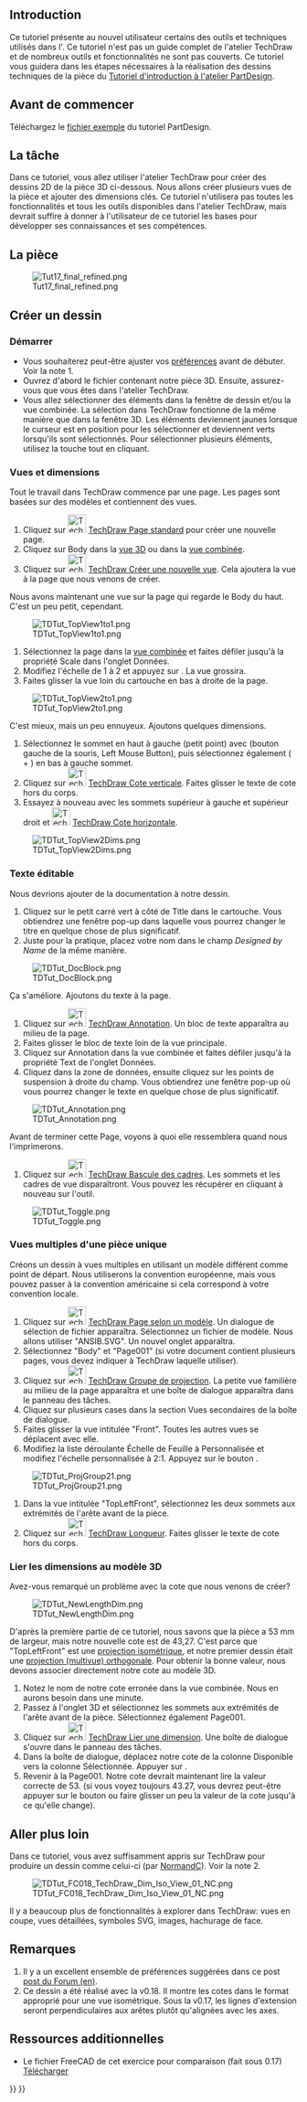 <languages/>

{{TutorialInfo/fr
|Topic=Dessin technique
|Level=Débutant
|Author=[[User:WandererFan|WandererFan]]
|Time=Moins d'une heure
|FCVersion=0.17 ou ultérieur
|Files=[https://github.com/FreeCAD/Examples/blob/master/Basic_Part_Design_Tutorial_Example_017_Files/Basic_Part_Design_Tutorial_017.fcstd?raw=true Exemple sous 0.17 PartDesign]<br/>[https://github.com/FreeCAD/Examples/blob/master/Basic_TechDraw_Tutorial_Example_Files/Basic_TechDraw_Tutorial.fcstd?raw=true Exemple tutoriel TechDraw]
}}

==Introduction==

Ce tutoriel présente au nouvel utilisateur certains des outils et techniques utilisés dans l'{{KEY|[[Image:Workbench_TechDraw.svg|24px]] [[TechDraw_Workbench/fr|atelier de dessin technique TechDraw]]}}. Ce tutoriel n'est pas un guide complet de l'atelier TechDraw et de nombreux outils et fonctionnalités ne sont pas couverts. Ce tutoriel vous guidera dans les étapes nécessaires à la réalisation des dessins techniques de la pièce du [[Basic_Part_Design_Tutorial_017/fr|Tutoriel d'introduction à l'atelier PartDesign]].

<span id="Before_You_Begin"></span>
== Avant de commencer ==

Téléchargez le [https://github.com/FreeCAD/Examples/blob/master/Basic_Part_Design_Tutorial_Example_017_Files/Basic_Part_Design_Tutorial_017.fcstd?raw=true fichier exemple] du tutoriel PartDesign. 

<span id="The_Task"></span>
== La tâche ==

Dans ce tutoriel, vous allez utiliser l'atelier TechDraw pour créer des dessins 2D de la pièce 3D ci-dessous. Nous allons créer plusieurs vues de la pièce et ajouter des dimensions clés. Ce tutoriel n'utilisera pas toutes les fonctionnalités et tous les outils disponibles dans l'atelier TechDraw, mais devrait suffire à donner à l'utilisateur de ce tutoriel les bases pour développer ses connaissances et ses compétences. 

<span id="The_Part"></span>
==La pièce==

[[Image:Tut17_final_refined.png|center]]

<span id="Creating_a_Drawing"></span>
==Créer un dessin==

<span id="Startup"></span>
===Démarrer===

* Vous souhaiterez peut-être ajuster vos [[TechDraw_Preferences/fr|préférences]] avant de débuter. Voir la note 1.
* Ouvrez d'abord le fichier contenant notre pièce 3D. Ensuite, assurez-vous que vous êtes dans l'atelier TechDraw.
* Vous allez sélectionner des éléments dans la fenêtre de dessin et/ou la vue combinée. La sélection dans TechDraw fonctionne de la même manière que dans la fenêtre 3D. Les éléments deviennent jaunes lorsque le curseur est en position pour les sélectionner et deviennent verts lorsqu'ils sont sélectionnés. Pour sélectionner plusieurs éléments, utilisez la touche {{KEY|Ctrl}} tout en cliquant.

<span id="Views_and_Dimensions"></span>
===Vues et dimensions===

Tout le travail dans TechDraw commence par une page. Les pages sont basées sur des modèles et contiennent des vues.
# Cliquez sur [[Image:TechDraw_PageDefault.svg|32px]] [[TechDraw_PageDefault/fr|TechDraw Page standard]] pour créer une nouvelle page.
# Cliquez sur Body dans la [[3D_view/fr|vue 3D]] ou dans la [[Combo_view/fr|vue combinée]].
# Cliquez sur [[Image:TechDraw_View.svg|32px]] [[TechDraw_View/fr|TechDraw Créer une nouvelle vue]]. Cela ajoutera la vue à la page que nous venons de créer.

Nous avons maintenant une vue sur la page qui regarde le Body du haut. C'est un peu petit, cependant. 

[[Image:TDTut_TopView1to1.png|center]]

# Sélectionnez la page dans la [[Combo_view/fr|vue combinée]] et faites défiler jusqu'à la propriété Scale dans l'onglet Données.
# Modifiez l'échelle de 1 à 2 et appuyez sur {{KEY|Entrée}}. La vue grossira.
# Faites glisser la vue loin du cartouche en bas à droite de la page.

[[Image:TDTut_TopView2to1.png|center]]

C'est mieux, mais un peu ennuyeux. Ajoutons quelques dimensions.
# Sélectionnez le sommet en haut à gauche (petit point) avec {{KEY|LMB}} (bouton gauche de la souris, Left Mouse Button), puis sélectionnez également ({{KEY|Ctrl}} + {{KEY|LMB}}) en bas à gauche sommet. 
# Cliquez sur [[Image:TechDraw_VerticalDimension.svg|32px]] [[TechDraw_VerticalDimension/fr|TechDraw Cote verticale]]. Faites glisser le texte de cote hors du corps.
# Essayez à nouveau avec les sommets supérieur à gauche et supérieur droit et [[Image:TechDraw_HorizontalDimension.svg|32px]] [[TechDraw_HorizontalDimension/fr|TechDraw Cote horizontale]].

[[Image:TDTut_TopView2Dims.png|center]]

<span id="Editable_Text"></span>
===Texte éditable===

Nous devrions ajouter de la documentation à notre dessin.

# Cliquez sur le petit carré vert à côté de Title dans le cartouche. Vous obtiendrez une fenêtre pop-up dans laquelle vous pourrez changer le titre en quelque chose de plus significatif.
# Juste pour la pratique, placez votre nom dans le champ ''Designed by Name'' de la même manière. 

[[Image:TDTut_DocBlock.png|center]]

Ça s'améliore. Ajoutons du texte à la page. 

# Cliquez sur [[Image:TechDraw_Annotation.svg|32px]] [[TechDraw_Annotation/fr|TechDraw Annotation]]. Un bloc de texte apparaîtra au milieu de la page.
# Faites glisser le bloc de texte loin de la vue principale.
# Cliquez sur Annotation dans la vue combinée et faites défiler jusqu'à la propriété Text de l'onglet Données.
# Cliquez dans la zone de données, ensuite cliquez sur les points de suspension à droite du champ. Vous obtiendrez une fenêtre pop-up où vous pourrez changer le texte en quelque chose de plus significatif. 

[[Image:TDTut_Annotation.png|center]]

Avant de terminer cette Page, voyons à quoi elle ressemblera quand nous l'imprimerons.

# Cliquez sur [[Image:TechDraw_ToggleFrame.svg|32px]] [[TechDraw_ToggleFrame/fr|TechDraw Bascule des cadres]]. Les sommets et les cadres de vue disparaîtront. Vous pouvez les récupérer en cliquant à nouveau sur l'outil. 

[[Image:TDTut_Toggle.png|center]]

<span id="Multiple_Views_of_a_Single_Part"></span>
=== Vues multiples d'une pièce unique ===

Créons un dessin à vues multiples en utilisant un modèle différent comme point de départ. Nous utiliserons la convention européenne, mais vous pouvez passer à la convention américaine si cela correspond à votre convention locale. 

# Cliquez sur [[Image:TechDraw_PageTemplate.svg|32px]] [[TechDraw_PageTemplate/fr|TechDraw Page selon un modèle]]. Un dialogue de sélection de fichier apparaîtra. Sélectionnez un fichier de modèle. Nous allons utiliser "ANSIB.SVG". Un nouvel onglet apparaîtra.
# Sélectionnez "Body" et "Page001" (si votre document contient plusieurs pages, vous devez indiquer à TechDraw laquelle utiliser).
# Cliquez sur [[Image:TechDraw_ProjectionGroup.svg|32px]] [[TechDraw_ProjectionGroup/fr|TechDraw Groupe de projection]]. La petite vue familière au milieu de la page apparaîtra et une boîte de dialogue apparaîtra dans le panneau des tâches.
# Cliquez sur plusieurs cases dans la section Vues secondaires de la boîte de dialogue.
# Faites glisser la vue intitulée "Front". Toutes les autres vues se déplacent avec elle.
# Modifiez la liste déroulante Échelle de Feuille à Personnalisée et modifiez l'échelle personnalisée à 2:1. Appuyez sur le bouton {{Button|OK}}.

[[Image:TDTut_ProjGroup21.png|center]]

# Dans la vue intitulée "TopLeftFront", sélectionnez les deux sommets aux extrémités de l'arête avant de la pièce.
# Cliquez sur [[Image:TechDraw_LengthDimension.svg|32px]] [[TechDraw_LengthDimension/fr|TechDraw Longueur]]. Faites glisser le texte de cote hors du corps.

<span id="Linking_Dimensions_to_3D_Model"></span>
=== Lier les dimensions au modèle 3D ===

Avez-vous remarqué un problème avec la cote que nous venons de créer? 

[[Image:TDTut_NewLengthDim.png|center]]

D'après la première partie de ce tutoriel, nous savons que la pièce a 53 mm de largeur, mais notre nouvelle cote est de 43,27. C'est parce que "TopLeftFront" est une [https://fr.wikipedia.org/wiki/Perspective_isom%C3%A9trique projection isométrique], et notre premier dessin était une [https://fr.wikipedia.org/wiki/Projection_orthogonale projection (multivue) orthogonale]. Pour obtenir la bonne valeur, nous devons associer directement notre cote au modèle 3D. 

# Notez le nom de notre cote erronée dans la vue combinée. Nous en aurons besoin dans une minute.
# Passez à l'onglet 3D et sélectionnez les sommets aux extrémités de l'arête avant de la pièce. Sélectionnez également Page001.
# Cliquez sur [[Image:TechDraw_LinkDimension.svg|32px]] [[TechDraw_LinkDimension/fr|TechDraw Lier une dimension]]. Une boîte de dialogue s'ouvre dans le panneau des tâches.
# Dans la boîte de dialogue, déplacez notre cote de la colonne Disponible vers la colonne Sélectionnée. Appuyer sur {{Button|OK}}.
# Revenir à la Page001. Notre cote devrait maintenant lire la valeur correcte de 53. (si vous voyez toujours 43.27, vous devrez peut-être appuyer sur le bouton {{Button|Recalculer}} ou faire glisser un peu la valeur de la cote jusqu'à ce qu'elle change).

<span id="Going_Further"></span>
== Aller plus loin ==

Dans ce tutoriel, vous avez suffisamment appris sur TechDraw pour produire un dessin comme celui-ci (par [[User:Normandc|NormandC]]). Voir la note 2.

[[Image:TDTut_FC018_TechDraw_Dim_Iso_View_01_NC.png|center]]


Il y a beaucoup plus de fonctionnalités à explorer dans TechDraw: vues en coupe, vues détaillées, symboles SVG, images, hachurage de face.

<span id="Notes"></span>
== Remarques ==

# Il y a un excellent ensemble de préférences suggérées dans ce post [https://www.forum.freecadweb.org/viewtopic.php?f=3&t=30083#p248189 post du Forum (en)].
# Ce dessin a été réalisé avec la v0.18. Il montre les cotes dans le format approprié pour une vue isométrique. Sous la v0.17, les lignes d'extension seront perpendiculaires aux arêtes plutôt qu'alignées avec les axes. 

<span id="Additional_Resources"></span>
== Ressources additionnelles ==

*Le fichier FreeCAD de cet exercice pour comparaison (fait sous 0.17) [https://github.com/FreeCAD/Examples/blob/master/Basic_TechDraw_Tutorial_Example_Files/Basic_TechDraw_Tutorial.fcstd?raw=true Télécharger]


{{TechDraw Tools navi{{#translation:}}}}
{{Userdocnavi{{#translation:}}}}